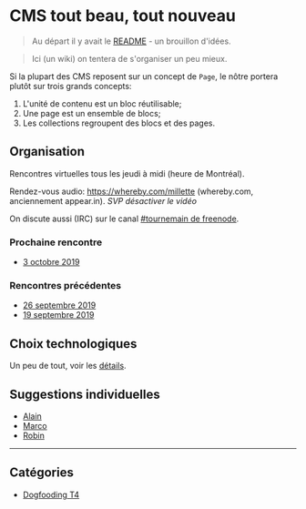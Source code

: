 # CMS tout beau, tout nouveau

> Au départ il y avait le [README](https://github.com/millette/tournemain/blob/ef74eda6e3c75ee328ad83d30080eab73a176c88/README.md) - un brouillon d'idées.

> Ici (un wiki) on tentera de s'organiser un peu mieux.

Si la plupart des CMS reposent sur un concept de `Page`, le nôtre portera plutôt sur trois grands concepts:

1. L'unité de contenu est un bloc réutilisable;
1. Une page est un ensemble de blocs;
1. Les collections regroupent des blocs et des pages.

## Organisation

Rencontres virtuelles tous les jeudi à midi (heure de Montréal).

Rendez-vous audio: <https://whereby.com/millette> (whereby.com, anciennement appear.in). _SVP désactiver le vidéo_

On discute aussi (IRC) sur le canal [#tournemain de freenode](https://kiwiirc.com/nextclient/chat.freenode.net:6697/?#tournemain).

### Prochaine rencontre

- [3 octobre 2019](/custom/reunion-2019-10-03)

### Rencontres précédentes

- [26 septembre 2019](/custom/reunion-2019-09-26)
- [19 septembre 2019](/custom/reunion-2019-09-19)

## Choix technologiques

Un peu de tout, voir les [détails](/custom/choix-technologiques).

## Suggestions individuelles

- [Alain](/custom/Suggestions-de-Alain)
- [Marco](/custom/Suggestions-de-Marco)
- [Robin](/custom/Suggestions-de-Robin)

<hr />

## Catégories

- [Dogfooding T4](/custom/df-t4)
